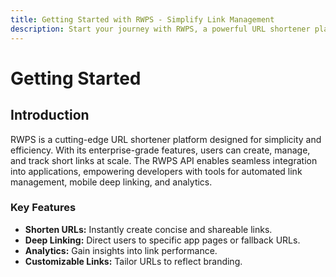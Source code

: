 ```yaml
---
title: Getting Started with RWPS - Simplify Link Management
description: Start your journey with RWPS, a powerful URL shortener platform. Learn about its key features like automated link management, deep linking, analytics, and branding, and discover how to integrate RWPS into your applications.
---
```


# Getting Started

## Introduction
RWPS is a cutting-edge URL shortener platform designed for simplicity and efficiency. With its enterprise-grade features, users can create, manage, and track short links at scale. The RWPS API enables seamless integration into applications, empowering developers with tools for automated link management, mobile deep linking, and analytics.

### Key Features
- **Shorten URLs:** Instantly create concise and shareable links.
- **Deep Linking:** Direct users to specific app pages or fallback URLs.
- **Analytics:** Gain insights into link performance.
- **Customizable Links:** Tailor URLs to reflect branding.
